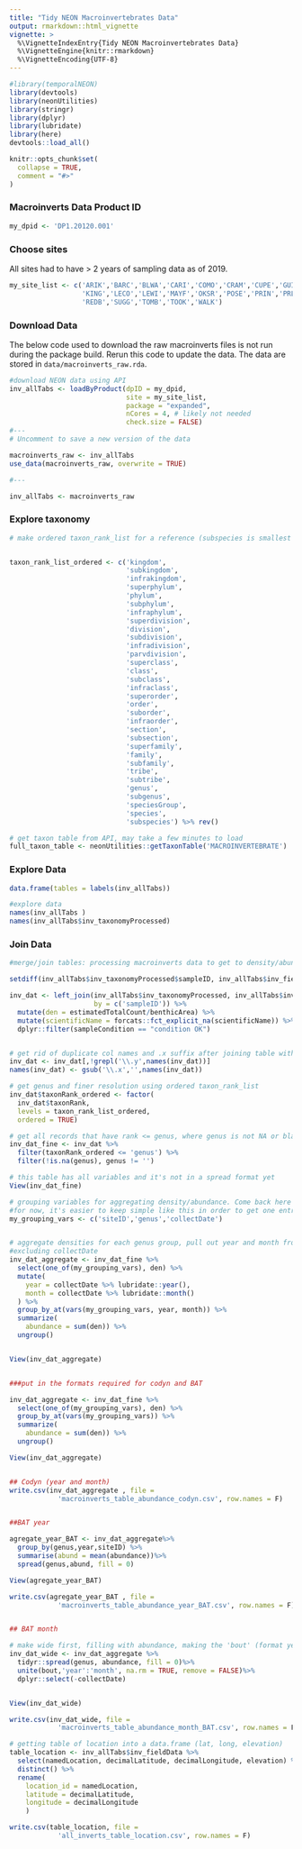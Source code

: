 ```yaml
---
title: "Tidy NEON Macroinvertebrates Data"
output: rmarkdown::html_vignette
vignette: >
  %\VignetteIndexEntry{Tidy NEON Macroinvertebrates Data}
  %\VignetteEngine{knitr::rmarkdown}
  %\VignetteEncoding{UTF-8}
---
```


```r
#library(temporalNEON)
library(devtools)
library(neonUtilities) 
library(stringr)
library(dplyr)
library(lubridate)
library(here)
devtools::load_all()
```

```r
knitr::opts_chunk$set(
  collapse = TRUE,
  comment = "#>"
)
```


### Macroinverts Data Product ID
```r
my_dpid <- 'DP1.20120.001'
```

### Choose sites
All sites had to have > 2 years of sampling data as of 2019.

```r

my_site_list <- c('ARIK','BARC','BLWA','CARI','COMO','CRAM','CUPE','GUIL','HOPB',
                  'KING','LECO','LEWI','MAYF','OKSR','POSE','PRIN','PRLA','PRPO',
                  'REDB','SUGG','TOMB','TOOK','WALK')

```

### Download Data
The below code used to download the raw macroinverts files is not run during the package build. Rerun this code to update the data. The data are stored in `data/macroinverts_raw.rda`. 
```r
#download NEON data using API
inv_allTabs <- loadByProduct(dpID = my_dpid, 
                             site = my_site_list,
                             package = "expanded", 
                             nCores = 4, # likely not needed
                             check.size = FALSE)
#---
# Uncomment to save a new version of the data

macroinverts_raw <- inv_allTabs
use_data(macroinverts_raw, overwrite = TRUE)

#---
```
```r
inv_allTabs <- macroinverts_raw
```

### Explore taxonomy
```r

# make ordered taxon_rank_list for a reference (subspecies is smallest rank, kingdom is largest)


taxon_rank_list_ordered <- c('kingdom', 
                             'subkingdom',
                             'infrakingdom', 
                             'superphylum', 
                             'phylum', 
                             'subphylum', 
                             'infraphylum',
                             'superdivision', 
                             'division', 
                             'subdivision', 
                             'infradivision', 
                             'parvdivision',
                             'superclass', 
                             'class',
                             'subclass',
                             'infraclass',
                             'superorder',
                             'order',
                             'suborder',
                             'infraorder',
                             'section',
                             'subsection',
                             'superfamily',
                             'family',
                             'subfamily',
                             'tribe',
                             'subtribe',
                             'genus',
                             'subgenus',
                             'speciesGroup',
                             'species',
                             'subspecies') %>% rev()

# get taxon table from API, may take a few minutes to load
full_taxon_table <- neonUtilities::getTaxonTable('MACROINVERTEBRATE')

```

### Explore Data

```r
data.frame(tables = labels(inv_allTabs))
```
```r
#explore data
names(inv_allTabs )
names(inv_allTabs$inv_taxonomyProcessed)

```

### Join Data

```r

#merge/join tables: processing macroinverts data to get to density/abundance 

setdiff(inv_allTabs$inv_taxonomyProcessed$sampleID, inv_allTabs$inv_fieldData$sampleID)

inv_dat <- left_join(inv_allTabs$inv_taxonomyProcessed, inv_allTabs$inv_fieldData, 
                     by = c('sampleID')) %>% 
  mutate(den = estimatedTotalCount/benthicArea) %>% 
  mutate(scientificName = forcats::fct_explicit_na(scientificName)) %>%
  dplyr::filter(sampleCondition == "condition OK")


# get rid of duplicate col names and .x suffix after joining table with the same col names
inv_dat <- inv_dat[,!grepl('\\.y',names(inv_dat))]
names(inv_dat) <- gsub('\\.x','',names(inv_dat))

# get genus and finer resolution using ordered taxon_rank_list
inv_dat$taxonRank_ordered <- factor(
  inv_dat$taxonRank,
  levels = taxon_rank_list_ordered,
  ordered = TRUE) 

# get all records that have rank <= genus, where genus is not NA or blank
inv_dat_fine <- inv_dat %>%
  filter(taxonRank_ordered <= 'genus') %>%
  filter(!is.na(genus), genus != '')

# this table has all variables and it's not in a spread format yet
View(inv_dat_fine)

# grouping variables for aggregating density/abundance. Come back here if other vars are need in the final table.
#for now, it's easier to keep simple like this in order to get one entry per site per row (species per sites summed)
my_grouping_vars <- c('siteID','genus','collectDate')


# aggregate densities for each genus group, pull out year and month from collectDate, then
#excluding collectDate
inv_dat_aggregate <- inv_dat_fine %>%
  select(one_of(my_grouping_vars), den) %>%
  mutate(
    year = collectDate %>% lubridate::year(),
    month = collectDate %>% lubridate::month()
  ) %>%
  group_by_at(vars(my_grouping_vars, year, month)) %>%
  summarize(
    abundance = sum(den)) %>% 
  ungroup()


View(inv_dat_aggregate)


###put in the formats required for codyn and BAT

inv_dat_aggregate <- inv_dat_fine %>%
  select(one_of(my_grouping_vars), den) %>%
  group_by_at(vars(my_grouping_vars)) %>%
  summarize(
    abundance = sum(den)) %>% 
  ungroup()

View(inv_dat_aggregate)


## Codyn (year and month)
write.csv(inv_dat_aggregate , file = 
            'macroinverts_table_abundance_codyn.csv', row.names = F)


##BAT year

agregate_year_BAT <- inv_dat_aggregate%>% 
  group_by(genus,year,siteID) %>%
  summarise(abund = mean(abundance))%>%
  spread(genus,abund, fill = 0)

View(agregate_year_BAT)

write.csv(agregate_year_BAT , file = 
            'macroinverts_table_abundance_year_BAT.csv', row.names = F)


## BAT month

# make wide first, filling with abundance, making the 'bout' (format year+month) to be used in BAT
inv_dat_wide <- inv_dat_aggregate %>%
  tidyr::spread(genus, abundance, fill = 0)%>% 
  unite(bout,'year':'month', na.rm = TRUE, remove = FALSE)%>%
  dplyr::select(-collectDate)


View(inv_dat_wide)

write.csv(inv_dat_wide, file = 
            'macroinverts_table_abundance_month_BAT.csv', row.names = F)
```
```r

# getting table of location into a data.frame (lat, long, elevation)
table_location <- inv_allTabs$inv_fieldData %>%
  select(namedLocation, decimalLatitude, decimalLongitude, elevation) %>%
  distinct() %>%
  rename(
    location_id = namedLocation,
    latitude = decimalLatitude,
    longitude = decimalLongitude
    ) 

write.csv(table_location, file = 
            'all_inverts_table_location.csv', row.names = F)


```

